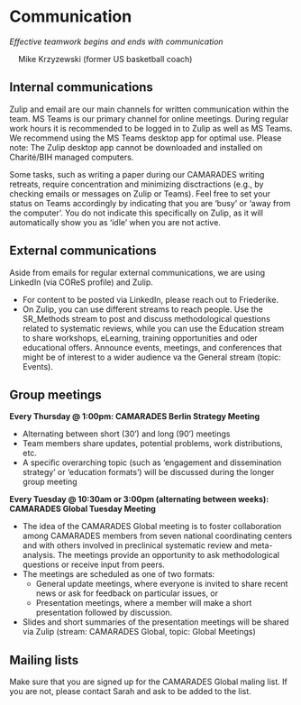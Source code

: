 # Communication

*Effective teamwork begins and ends with communication*

    Mike Krzyzewski (former US basketball coach) 

## Internal communications

Zulip and email are our main channels for written communication within the team. MS Teams is our primary channel for online meetings. During regular work hours it is recommended to be logged in to Zulip as well as MS Teams. We recommend using the MS Teams desktop app for optimal use. Please note: The Zulip desktop app cannot be downloaded and installed on Charité/BIH managed computers. 

Some tasks, such as writing a paper during our CAMARADES writing retreats, require concentration and minimizing disctractions (e.g., by checking emails or messages on Zulip or Teams). Feel free to set your status on Teams accordingly by indicating that you are 'busy' or 'away from the computer'. You do not indicate this specifically on Zulip, as it will automatically show you as 'idle' when you are not active. 

## External communications 

Aside from emails for regular external communications, we are using LinkedIn (via COReS profile) and Zulip.

* For content to be posted via LinkedIn, please reach out to Friederike.
* On Zulip, you can use different streams to reach people. Use the SR_Methods stream to post and discuss methodological questions related to systematic reviews, while you can use the Education stream to share workshops, eLearning, training opportunities and oder educational offers. Announce events, meetings, and conferences that might be of interest to a wider audience va the General stream (topic: Events). 

## Group meetings

**Every Thursday @ 1:00pm: CAMARADES Berlin Strategy Meeting** 

* Alternating between short (30') and long (90') meetings
* Team members share updates, potential problems, work distributions, etc. 
* A specific overarching topic (such as 'engagement and dissemination strategy' or 'education formats') will be discussed during the longer group meeting 

**Every Tuesday @ 10:30am or 3:00pm (alternating between weeks): CAMARADES Global Tuesday Meeting**

* The idea of the CAMARADES Global meeting is to foster collaboration among CAMARADES members from seven national coordinating centers and with others involved in preclinical systematic review and meta-analysis. The meetings provide an opportunity to ask methodological questions or receive input from peers. 
* The meetings are scheduled as one of two formats:  
  + General update meetings, where everyone is invited to share recent news or ask for feedback on particular issues, or 
  + Presentation meetings, where a member will make a short presentation followed by discussion.
* Slides and short summaries of the presentation meetings will be shared via Zulip (stream: CAMARADES Global, topic: Global Meetings)


## Mailing lists

Make sure that you are signed up for the CAMARADES Global maling list. If you are not, please contact Sarah and ask to be added to the list. 


